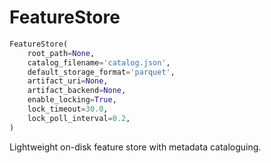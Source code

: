 # FeatureStore { #pytimetk.FeatureStore }

```python
FeatureStore(
    root_path=None,
    catalog_filename='catalog.json',
    default_storage_format='parquet',
    artifact_uri=None,
    artifact_backend=None,
    enable_locking=True,
    lock_timeout=30.0,
    lock_poll_interval=0.2,
)
```

Lightweight on-disk feature store with metadata cataloguing.